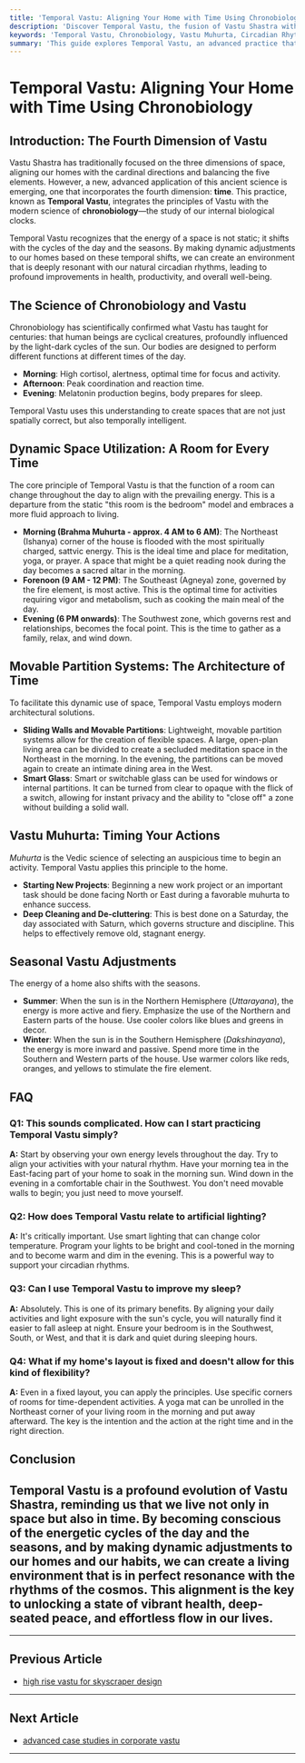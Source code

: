 ```yaml
---
title: 'Temporal Vastu: Aligning Your Home with Time Using Chronobiology'
description: 'Discover Temporal Vastu, the fusion of Vastu Shastra with chronobiology. Learn to make dynamic space adjustments based on Vastu Muhurta timings and seasonal shifts to optimize your circadian rhythms.'
keywords: 'Temporal Vastu, Chronobiology, Vastu Muhurta, Circadian Rhythms, Dynamic Space Utilization, Seasonal Vastu, Movable Partition Systems, Vastu and Time'
summary: 'This guide explores Temporal Vastu, an advanced practice that aligns your living space with the rhythms of time by integrating Vastu with chronobiology. Learn how to use dynamic room functions, Vastu Muhurta timings, and movable partition systems to harmonize your home with daily and seasonal energy shifts, optimizing your well-being.'
---
```


# Temporal Vastu: Aligning Your Home with Time Using Chronobiology

## Introduction: The Fourth Dimension of Vastu

Vastu Shastra has traditionally focused on the three dimensions of space, aligning our homes with the cardinal directions and balancing the five elements. However, a new, advanced application of this ancient science is emerging, one that incorporates the fourth dimension: **time**. This practice, known as **Temporal Vastu**, integrates the principles of Vastu with the modern science of **chronobiology**—the study of our internal biological clocks.

Temporal Vastu recognizes that the energy of a space is not static; it shifts with the cycles of the day and the seasons. By making dynamic adjustments to our homes based on these temporal shifts, we can create an environment that is deeply resonant with our natural circadian rhythms, leading to profound improvements in health, productivity, and overall well-being.

## The Science of Chronobiology and Vastu

Chronobiology has scientifically confirmed what Vastu has taught for centuries: that human beings are cyclical creatures, profoundly influenced by the light-dark cycles of the sun. Our bodies are designed to perform different functions at different times of the day.

-   **Morning**: High cortisol, alertness, optimal time for focus and activity.
-   **Afternoon**: Peak coordination and reaction time.
-   **Evening**: Melatonin production begins, body prepares for sleep.

Temporal Vastu uses this understanding to create spaces that are not just spatially correct, but also temporally intelligent.

## Dynamic Space Utilization: A Room for Every Time

The core principle of Temporal Vastu is that the function of a room can change throughout the day to align with the prevailing energy. This is a departure from the static "this room is the bedroom" model and embraces a more fluid approach to living.

-   **Morning (Brahma Muhurta - approx. 4 AM to 6 AM)**: The Northeast (Ishanya) corner of the house is flooded with the most spiritually charged, sattvic energy. This is the ideal time and place for meditation, yoga, or prayer. A space that might be a quiet reading nook during the day becomes a sacred altar in the morning.
-   **Forenoon (9 AM - 12 PM)**: The Southeast (Agneya) zone, governed by the fire element, is most active. This is the optimal time for activities requiring vigor and metabolism, such as cooking the main meal of the day.
-   **Evening (6 PM onwards)**: The Southwest zone, which governs rest and relationships, becomes the focal point. This is the time to gather as a family, relax, and wind down.

## Movable Partition Systems: The Architecture of Time

To facilitate this dynamic use of space, Temporal Vastu employs modern architectural solutions.

-   **Sliding Walls and Movable Partitions**: Lightweight, movable partition systems allow for the creation of flexible spaces. A large, open-plan living area can be divided to create a secluded meditation space in the Northeast in the morning. In the evening, the partitions can be moved again to create an intimate dining area in the West.
-   **Smart Glass**: Smart or switchable glass can be used for windows or internal partitions. It can be turned from clear to opaque with the flick of a switch, allowing for instant privacy and the ability to "close off" a zone without building a solid wall.

## Vastu Muhurta: Timing Your Actions

*Muhurta* is the Vedic science of selecting an auspicious time to begin an activity. Temporal Vastu applies this principle to the home.

-   **Starting New Projects**: Beginning a new work project or an important task should be done facing North or East during a favorable muhurta to enhance success.
-   **Deep Cleaning and De-cluttering**: This is best done on a Saturday, the day associated with Saturn, which governs structure and discipline. This helps to effectively remove old, stagnant energy.

## Seasonal Vastu Adjustments

The energy of a home also shifts with the seasons.

-   **Summer**: When the sun is in the Northern Hemisphere (*Uttarayana*), the energy is more active and fiery. Emphasize the use of the Northern and Eastern parts of the house. Use cooler colors like blues and greens in decor.
-   **Winter**: When the sun is in the Southern Hemisphere (*Dakshinayana*), the energy is more inward and passive. Spend more time in the Southern and Western parts of the house. Use warmer colors like reds, oranges, and yellows to stimulate the fire element.

## FAQ

### Q1: This sounds complicated. How can I start practicing Temporal Vastu simply?
**A:** Start by observing your own energy levels throughout the day. Try to align your activities with your natural rhythm. Have your morning tea in the East-facing part of your home to soak in the morning sun. Wind down in the evening in a comfortable chair in the Southwest. You don't need movable walls to begin; you just need to move yourself.

### Q2: How does Temporal Vastu relate to artificial lighting?
**A:** It's critically important. Use smart lighting that can change color temperature. Program your lights to be bright and cool-toned in the morning and to become warm and dim in the evening. This is a powerful way to support your circadian rhythms.

### Q3: Can I use Temporal Vastu to improve my sleep?
**A:** Absolutely. This is one of its primary benefits. By aligning your daily activities and light exposure with the sun's cycle, you will naturally find it easier to fall asleep at night. Ensure your bedroom is in the Southwest, South, or West, and that it is dark and quiet during sleeping hours.

### Q4: What if my home's layout is fixed and doesn't allow for this kind of flexibility?
**A:** Even in a fixed layout, you can apply the principles. Use specific corners of rooms for time-dependent activities. A yoga mat can be unrolled in the Northeast corner of your living room in the morning and put away afterward. The key is the intention and the action at the right time and in the right direction.

## Conclusion

Temporal Vastu is a profound evolution of Vastu Shastra, reminding us that we live not only in space but also in time. By becoming conscious of the energetic cycles of the day and the seasons, and by making dynamic adjustments to our homes and our habits, we can create a living environment that is in perfect resonance with the rhythms of the cosmos. This alignment is the key to unlocking a state of vibrant health, deep-seated peace, and effortless flow in our lives.
---
---

## Previous Article
- [high rise vastu for skyscraper design](180918_high_rise_vastu_for_skyscraper_design.mdx)

---

## Next Article
- [advanced case studies in corporate vastu](180920_advanced_case_studies_in_corporate_vastu.mdx)

---
